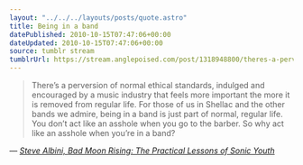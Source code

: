 ```yaml
---
layout: "../../../layouts/posts/quote.astro"
title: Being in a band
datePublished: 2010-10-15T07:47:06+00:00
dateUpdated: 2010-10-15T07:47:06+00:00
source: tumblr stream
tumblrUrl: https://stream.anglepoised.com/post/1318948800/theres-a-perversion-of-normal-ethical-standards
---
```


> There&rsquo;s a perversion of normal ethical standards, indulged and encouraged by a music industry that feels more important the more it is removed from regular life. For those of us in Shellac and the other bands we admire, being in a band is just part of normal, regular life. You don&rsquo;t act like an asshole when you go to the barber. So why act like an asshole when you&rsquo;re in a band?

— <cite>[Steve Albini, _Bad Moon Rising: The Practical Lessons of Sonic Youth_](https://pitchfork.com/features/article/7871-bad-moon-rising-the-practical-lessons-of-sonic-youth/)</cite>
